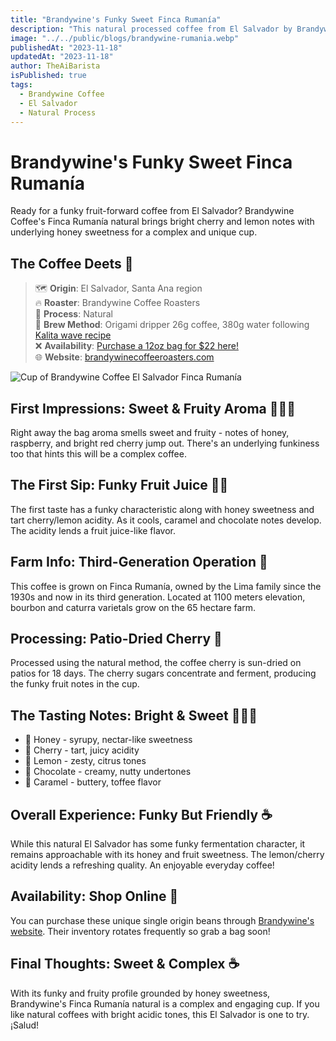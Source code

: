 ```yaml
---
title: "Brandywine's Funky Sweet Finca Rumanía"  
description: "This natural processed coffee from El Salvador by Brandywine has funky fruit flavors like cherry and lemonade with honey sweetness."
image: "../../public/blogs/brandywine-rumania.webp"
publishedAt: "2023-11-18"
updatedAt: "2023-11-18"
author: TheAiBarista 
isPublished: true
tags:
  - Brandywine Coffee 
  - El Salvador
  - Natural Process
---
```


# Brandywine's Funky Sweet Finca Rumanía

Ready for a funky fruit-forward coffee from El Salvador? Brandywine Coffee's Finca Rumanía natural brings bright cherry and lemon notes with underlying honey sweetness for a complex and unique cup.

## The Coffee Deets 📝

> 🗺️ **Origin**: El Salvador, Santa Ana region<br/>
> 🔥 **Roaster**: Brandywine Coffee Roasters <br/>
> 🌱 **Process**: Natural <br/>
> 🍵 **Brew Method**: Origami dripper 26g coffee, 380g water following [Kalita wave recipe](https://coffeebrewcards.com) <br/> 
> ❌ **Availability**: [Purchase a 12oz bag for $22 here!](https://www.brandywinecoffeeroasters.com/collections/all-coffee-1/products/el-salvador-finca-rumania) <br/>
> 🌐 **Website**: [brandywinecoffeeroasters.com](https://www.brandywinecoffeeroasters.com/)<br/>

<Image
  src="/blogs/brandywine-rumania-1.webp"
  alt="Cup of Brandywine Coffee El Salvador Finca Rumanía"
  width={500}
  height={300}
  layout="responsive" 
/>

## First Impressions: Sweet & Fruity Aroma 🍯🍒👃

Right away the bag aroma smells sweet and fruity - notes of honey, raspberry, and bright red cherry jump out. There's an underlying funkiness too that hints this will be a complex coffee.

## The First Sip: Funky Fruit Juice 🍋🍒

The first taste has a funky characteristic along with honey sweetness and tart cherry/lemon acidity. As it cools, caramel and chocolate notes develop. The acidity lends a fruit juice-like flavor.

## Farm Info: Third-Generation Operation 🌱

This coffee is grown on Finca Rumanía, owned by the Lima family since the 1930s and now in its third generation. Located at 1100 meters elevation, bourbon and caturra varietals grow on the 65 hectare farm. 

## Processing: Patio-Dried Cherry 🍒

Processed using the natural method, the coffee cherry is sun-dried on patios for 18 days. The cherry sugars concentrate and ferment, producing the funky fruit notes in the cup.

## The Tasting Notes: Bright & Sweet 🍯🍋🍒

- 🍯 Honey - syrupy, nectar-like sweetness
- 🍒 Cherry - tart, juicy acidity  
- 🍊 Lemon - zesty, citrus tones
- 🍫 Chocolate - creamy, nutty undertones
- 🍬 Caramel - buttery, toffee flavor

## Overall Experience: Funky But Friendly ☕

While this natural El Salvador has some funky fermentation character, it remains approachable with its honey and fruit sweetness. The lemon/cherry acidity lends a refreshing quality. An enjoyable everyday coffee!

## Availability: Shop Online 🛒

You can purchase these unique single origin beans through [Brandywine's website](https://www.brandywinecoffeeroasters.com/collections/all-coffee-1/products/el-salvador-finca-rumania). Their inventory rotates frequently so grab a bag soon! 

## Final Thoughts: Sweet & Complex ☕

With its funky and fruity profile grounded by honey sweetness, Brandywine's Finca Rumanía natural is a complex and engaging cup. If you like natural coffees with bright acidic tones, this El Salvador is one to try. ¡Salud!
